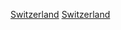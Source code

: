 {{portal box|瑞士|體育運動}}
{{year by category
| m = 2
| c = 0
| d = 2
| y = 0
| cat     = 瑞士體育
| sortkey = 體育
| parent  = 各年份瑞士體育
| subcat  = 2020年瑞士
}}
[[Category:2020年各國體育|Switzerland]]
[[Category:2020年歐洲體育|Switzerland]]